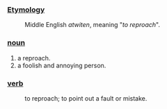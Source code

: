 ===[[Etymology]]===
:Middle English ''atwiten'', meaning "''to reproach''".
===[[noun]]===
#a reproach.
#a foolish and annoying person.
===[[verb]]===
:to reproach; to point out a fault or mistake.